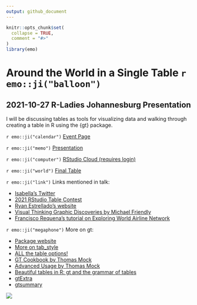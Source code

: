 ```yaml
---
output: github_document
---
```


<!-- README.md is generated from README.Rmd. Please edit that file -->

```r
knitr::opts_chunk$set(
  collapse = TRUE,
  comment = "#>"
)
library(emo)
```

# Around the World in a Single Table `r emo::ji("balloon")`
## 2021-10-27 R-Ladies Johannesburg Presentation

I will be discussing tables as tools for visualizing data and walking through creating a table in R using the {gt} package.

`r emo::ji("calendar")` [Event Page](https://www.meetup.com/rladies-johannesburg/events/281522272/)

`r emo::ji("memo")` [Presentation](https://bit.ly/jozipres)

`r emo::ji("computer")` [RStudio Cloud (requires login)](https://bit.ly/joziproject)

`r emo::ji("world")` [Final Table](https://ivelasq.github.io/2021-10-27_rladies-jozi-presentation/tab/final_tab.html)

`r emo::ji("link")` Links mentioned in talk:

* [Isabella's Twitter](https://twitter.com/ivelasq3)
* [2021 RStudio Table Contest](https://blog.rstudio.com/2021/09/30/rstudio-table-contest-2021/)
* [Ryan Estrellado's website](https://ryanestrellado.com/)
* [Visual Thinking Graphic Discoveries by Michael Friendly](https://medium.com/@michael.friendly/visual-thinking-graphic-discoveries-128468677592)
* [Francisco Requena's tutorial on Exploring World Airline Network](https://franciscorequena.com/post/exploring-world-airline-network/)

`r emo::ji("megaphone")` More on gt:

* [Package website](https://gt.rstudio.com/index.html)
* [More on tab_style](https://gt.rstudio.com/reference/tab_style.html)
* [ALL the table options!](https://gt.rstudio.com/reference/tab_options.html)
* [GT Cookbook by Thomas Mock](https://themockup.blog/static/gt-cookbook.html#Introduction)
* [Advanced Usage by Thomas Mock]( https://themockup.blog/static/gt-cookbook-advanced.html)
* [Beautiful tables in R: gt and the grammar of tables]( https://themockup.blog/static/slides/intro-tables.html#1)
* [gtExtra](https://jthomasmock.github.io/gtExtras/)
* [gtsummary](https://cran.r-project.org/web/packages/gtsummary/vignettes/rmarkdown.html)

![](tab/final_tab.png)

